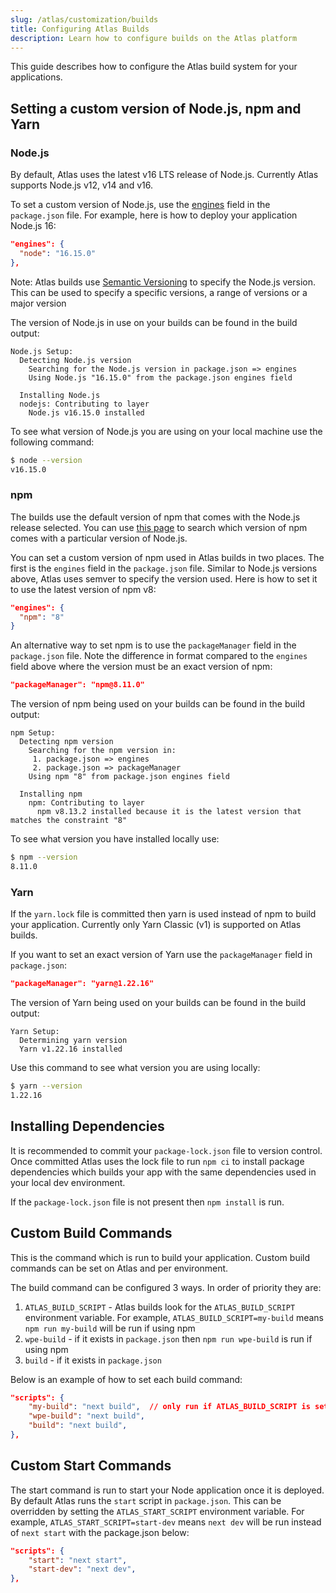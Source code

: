 ```yaml
---
slug: /atlas/customization/builds
title: Configuring Atlas Builds
description: Learn how to configure builds on the Atlas platform
---
```


This guide describes how to configure the Atlas build system for your applications.

## Setting a custom version of Node.js, npm and Yarn

### Node.js

By default, Atlas uses the latest v16 LTS release of Node.js. Currently Atlas supports Node.js v12, v14 and v16.

To set a custom version of Node.js, use the [engines](https://docs.npmjs.com/cli/v8/configuring-npm/package-json#engines) field in the `package.json` file. For example, here is how to deploy your application Node.js 16:
```json
"engines": {
  "node": "16.15.0"
},
```
Note: Atlas builds use [Semantic Versioning](https://docs.npmjs.com/about-semantic-versioning) to specify the Node.js version. This can be used to specify a specific versions, a range of versions or a major version

The version of Node.js in use on your builds can be found in the build output:
```
Node.js Setup:
  Detecting Node.js version
    Searching for the Node.js version in package.json => engines
    Using Node.js "16.15.0" from the package.json engines field
  
  Installing Node.js
  nodejs: Contributing to layer
    Node.js v16.15.0 installed
```

To see what version of Node.js you are using on your local machine use the following command:
```bash
$ node --version
v16.15.0
```
### npm

The builds use the default version of npm that comes with the Node.js release selected. You can use [this page](https://nodejs.org/en/download/releases/) to search which version of npm comes with a particular version of Node.js. 

You can set a custom version of npm used in Atlas builds in two places. The first is the `engines` field in the `package.json` file. Similar to Node.js versions above, Atlas uses semver to specify the version used. Here is how to set it to use the latest version of npm v8:
```json
"engines": {
  "npm": "8"
}
```

An alternative way to set npm is to use the `packageManager` field in the `package.json` file. Note the difference in format compared to the `engines` field above where the version must be an exact version of npm:
```json
"packageManager": "npm@8.11.0"
```

The version of npm being used on your builds can be found in the build output:
```
npm Setup:
  Detecting npm version
    Searching for the npm version in:
     1. package.json => engines
     2. package.json => packageManager
    Using npm "8" from package.json engines field
  
  Installing npm
    npm: Contributing to layer
      npm v8.13.2 installed because it is the latest version that matches the constraint "8"
```

To see what version you have installed locally use:
```bash
$ npm --version
8.11.0
```
### Yarn
If the `yarn.lock` file is committed then yarn is used instead of npm to build your application. Currently only Yarn Classic (v1) is supported on Atlas builds. 

If you want to set an exact version of Yarn use the `packageManager` field in `package.json`:
```json
"packageManager": "yarn@1.22.16"
```

The version of Yarn being used on your builds can be found in the build output:
```
Yarn Setup:
  Determining yarn version
  Yarn v1.22.16 installed
```

Use this command to see what version you are using locally:
```bash
$ yarn --version
1.22.16
```
## Installing Dependencies

It is recommended to commit your `package-lock.json` file to version control. Once committed Atlas uses the lock file to run `npm ci` to install package dependencies which builds your app with the same dependencies used in your local dev environment.

If the `package-lock.json` file is not present then `npm install` is run.

## Custom Build Commands
This is the command which is run to build your application. Custom build commands can be set on Atlas and per environment.

The build command can be configured 3 ways. In order of priority they are:
1.  `ATLAS_BUILD_SCRIPT` - Atlas builds look for the `ATLAS_BUILD_SCRIPT` environment variable. For example, `ATLAS_BUILD_SCRIPT=my-build` means `npm run my-build` will be run if using npm
2.  `wpe-build` - if it exists in `package.json` then `npm run wpe-build` is run if using npm
3.  `build` - if it exists in `package.json`

Below is an example of how to set each build command:
```json
"scripts": {
    "my-build": "next build",  // only run if ATLAS_BUILD_SCRIPT is set
    "wpe-build": "next build",
    "build": "next build",
},
```

## Custom Start Commands
The start command is run to start your Node application once it is deployed. By default Atlas runs the `start` script in `package.json`. This can be overridden by setting the `ATLAS_START_SCRIPT` environment variable. For example, `ATLAS_START_SCRIPT=start-dev` means `next dev` will be run instead of `next start` with the package.json below:

```json
"scripts": {
    "start": "next start",
    "start-dev": "next dev",
},
```

